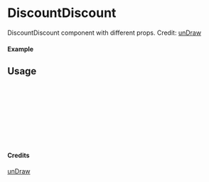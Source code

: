 
<Meta of={DiscountDiscount} title="unDraw/DiscountDiscount" />

# DiscountDiscount

DiscountDiscount component with different props.
Credit: [unDraw](https://undraw.co/illustrations)

#### Example

<Canvas of={DiscountDiscount.Primary} />

## Usage

```ts
import { DiscountDiscount } from "yadl-ui";

const Example = () => {
  return (
      <DiscountDiscount />
  );
};

export default Example;
```

#### Credits
[unDraw](https://undraw.co/illustrations)

